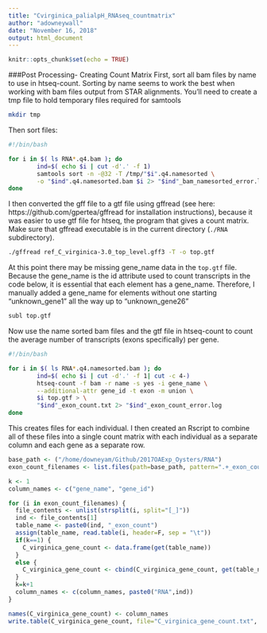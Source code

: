```yaml
---
title: "Cvirginica_palialpH_RNAseq_countmatrix"
author: "adowneywall"
date: "November 16, 2018"
output: html_document
---
```


```r
knitr::opts_chunk$set(echo = TRUE)
```

###Post Processing- Creating Count Matrix
First, sort all bam files by name to use in htseq-count. Sorting by name seems to work the best when working with bam files output from STAR alignments. You'll need to create a tmp file to hold temporary files required for samtools
```bash
mkdir tmp
```
Then sort files:
```bash
#!/bin/bash

for i in $( ls RNA*.q4.bam ); do
        ind=$( echo $i | cut -d'.' -f 1)
        samtools sort -n -@32 -T /tmp/"$i".q4.namesorted \
        -o "$ind".q4.namesorted.bam $i 2> "$ind"_bam_namesorted_error.log
done
```
I then converted the gff file to a gtf file using gffread (see here: https://github.com/gpertea/gffread for installation instructions), because it was easier to use gtf file for htseq, the program that gives a count matrix. Make sure that gffread executable is in the current directory (`./RNA` subdirectory).
```bash
./gffread ref_C_virginica-3.0_top_level.gff3 -T -o top.gtf
```
At this point there may be missing gene_name data in the `top.gtf` file. Because the gene_name is the id attribute used to count transcripts in the code below, it is essential that each element has a gene_name. Therefore, I manually added a gene_name for elements without one starting "unknown_gene1" all the way up to "unknown_gene26"

```bash
subl top.gtf
```

Now use the name sorted bam files and the gtf file in htseq-count to count the average number of transcripts (exons specifically) per gene. 
```bash
#!/bin/bash

for i in $( ls RNA*.q4.namesorted.bam ); do
        ind=$( echo $i | cut -d'.' -f 1| cut -c 4-)
        htseq-count -f bam -r name -s yes -i gene_name \
        --additional-attr gene_id -t exon -m union \
        $i top.gtf > \
        "$ind"_exon_count.txt 2> "$ind"_exon_count_error.log
done
```
This creates files for each individual. I then created an Rscript to combine all of these files into a single count matrix with each individual as a separate column and each gene as a separate row.
```r
base_path <- ("/home/downeyam/Github/2017OAExp_Oysters/RNA")
exon_count_filenames <- list.files(path=base_path, pattern=".+_exon_count.txt")

k <- 1
column_names <- c("gene_name", "gene_id")

for (i in exon_count_filenames) {
  file_contents <- unlist(strsplit(i, split="[_]"))
  ind <- file_contents[1]
  table_name <- paste0(ind, "_exon_count")
  assign(table_name, read.table(i, header=F, sep = "\t"))
  if(k==1) {
    C_virginica_gene_count <- data.frame(get(table_name))
  }
  else {
    C_virginica_gene_count <- cbind(C_virginica_gene_count, get(table_name)$V3)
  }
  k=k+1
  column_names <- c(column_names, paste0("RNA",ind))
}

names(C_virginica_gene_count) <- column_names
write.table(C_virginica_gene_count, file="C_virginica_gene_count.txt", col.names = T)
```


